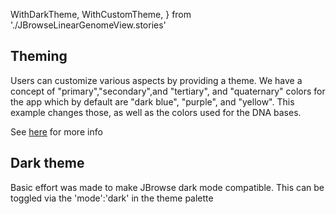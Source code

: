   WithDarkTheme,
  WithCustomTheme,
} from './JBrowseLinearGenomeView.stories'

<Meta title="Theming" />

## Theming

Users can customize various aspects by providing a theme. We have a concept of
"primary","secondary",and "tertiary", and "quaternary" colors for the app which
by default are "dark blue", "purple", and "yellow". This example changes those,
as well as the colors used for the DNA bases.

See [here](https://jbrowse.org/jb2/docs/config_guides/theme/) for more info

<Story of={WithCustomTheme} />

## Dark theme

Basic effort was made to make JBrowse dark mode compatible. This can be toggled
via the 'mode':'dark' in the theme palette

<Story of={WithDarkTheme} />
